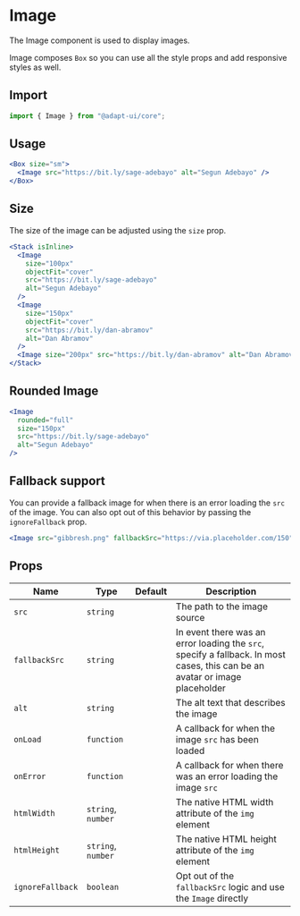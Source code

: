 # Image

The Image component is used to display images.

Image composes `Box` so you can use all the style props and add responsive
styles as well.

## Import

```js
import { Image } from "@adapt-ui/core";
```

## Usage

```jsx
<Box size="sm">
  <Image src="https://bit.ly/sage-adebayo" alt="Segun Adebayo" />
</Box>
```

## Size

The size of the image can be adjusted using the `size` prop.

```jsx
<Stack isInline>
  <Image
    size="100px"
    objectFit="cover"
    src="https://bit.ly/sage-adebayo"
    alt="Segun Adebayo"
  />
  <Image
    size="150px"
    objectFit="cover"
    src="https://bit.ly/dan-abramov"
    alt="Dan Abramov"
  />
  <Image size="200px" src="https://bit.ly/dan-abramov" alt="Dan Abramov" />
</Stack>
```

## Rounded Image

```jsx
<Image
  rounded="full"
  size="150px"
  src="https://bit.ly/sage-adebayo"
  alt="Segun Adebayo"
/>
```

## Fallback support

You can provide a fallback image for when there is an error loading the `src` of
the image. You can also opt out of this behavior by passing the `ignoreFallback`
prop.

```jsx
<Image src="gibbresh.png" fallbackSrc="https://via.placeholder.com/150" />
```

## Props

| Name             | Type               | Default | Description                                                                                                                  |
| ---------------- | ------------------ | ------- | ---------------------------------------------------------------------------------------------------------------------------- |
| `src`            | `string`           |         | The path to the image source                                                                                                 |
| `fallbackSrc`    | `string`           |         | In event there was an error loading the `src`, specify a fallback. In most cases, this can be an avatar or image placeholder |
| `alt`            | `string`           |         | The alt text that describes the image                                                                                        |
| `onLoad`         | `function`         |         | A callback for when the image `src` has been loaded                                                                          |
| `onError`        | `function`         |         | A callback for when there was an error loading the image `src`                                                               |
| `htmlWidth`      | `string`, `number` |         | The native HTML width attribute of the `img` element                                                                         |
| `htmlHeight`     | `string`, `number` |         | The native HTML height attribute of the `img` element                                                                        |
| `ignoreFallback` | `boolean`          |         | Opt out of the `fallbackSrc` logic and use the `Image` directly                                                              |
